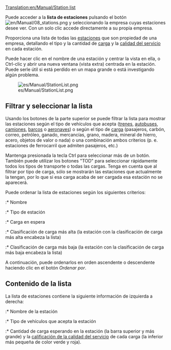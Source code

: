 [[Translation:en/Manual/Station list]]


Puede acceder a la '''lista de estaciones''' pulsando el botón [[File:en/Manual/08 stations.png]] y seleccionando la empresa cuyas estaciones 
desee ver. Con un solo clic accede directamente a su propia empresa.

Proporciona una lista de todas las [[es/Manual/Estaciones|estaciones]] que son propiedad de una empresa, detallando el tipo y la cantidad de [[es/Manual/Carga|carga]] y la [[es/Manual/Game Mechanics/Main Page#calificacion-de-las-estaciones|calidad del servicio]] en cada estación.

Puede hacer clic en el nombre de una estación y centrar la vista en ella, o Ctrl-clic y abrir una nueva ventana (vista extra) centrada en la estación. Puede serle útil si está perdido en un mapa grande o está investigando algún problema.

[[File:es/Manual/StationList.png]]

==Filtrar y seleccionar la lista==
Usando los botones de la parte superior se puede filtrar la lista para mostrar las estaciones según el tipo de vehículos que acepta ([[es/Manual/Estaciones de tren|trenes]], [[es/Manual/Estaciones para vehículos de carretera#estaciones-de-autobuses|autobuses]], [[es/Manual/Estaciones para vehículos de carretera#estaciones-de-carga-de-camiones|camiones]], [[es/Manual/Muelles|barcos]] o [[es/Manual/Aeropuertos|aeronaves]]) o según el tipo de [[es/Manual/Carga|carga]] (pasajeros, carbón, correo, petróleo, ganado, mercancías, grano, madera, mineral de hierro, acero, objetos de valor o nada) o una combinación ambos criterios (p. e. estaciones de ferrocarril que admiten pasajeros, etc.)

Mantenga presionada la tecla Ctrl para seleccionar más de un botón. También puede utilizar los botones "TOD" para seleccionar rápidamente todos los tipos de transporte o todas las cargas. Tenga en cuenta que al filtrar por tipo de carga, sólo se mostrarán las estaciones que actualmente la tengan, por lo que si esa carga acaba de ser cargada esa estación no se aparecerá.

Puede ordenar la lista de estaciones según los siguientes criterios:
:* Nombre
:* Tipo de estación
:* Carga en espera
:* Clasificación de carga más alta (la estación con la clasificación de carga más alta encabeza la lista)
:* Clasificación de carga más baja (la estación con la clasificación de carga más baja encabeza la lista)

A continuación, puede ordenarlos en orden ascendente o descendente haciendo clic en el botón ''Ordenar por''.

==Contenido de la lista==
La lista de estaciones contiene la siguiente información de izquierda a derecha:
:* Nombre de la estación
:* Tipo de vehículos que acepta la estación
:* Cantidad de carga esperando en la estación (la barra superior y más grande) y la [[es/Manual/Game Mechanics/Main Page#calificacion-de-las-estaciones|calificación de la calidad del servicio]] de cada carga (la inferior más pequeña de color verde y roja).